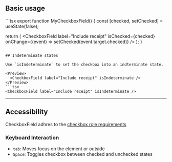 
## Basic usage

<Preview>
  <Demo />
</Preview>
```tsx
export function MyCheckboxField() {
  const [checked, setChecked] = useState(false);

  return (
    <CheckboxField
      label="Include receipt"
      isChecked={checked}
      onChange={(event) => setChecked(event.target.checked)}
    />
  );
}
```

## Indeterminate states

Use `isIndeterminate` to set the checkbox into an indterminate state.

<Preview>
  <CheckboxField label="Include receipt" isIndeterminate />
</Preview>
```tsx
<CheckboxField label="Include receipt" isIndeterminate />
```

---

## Accessibility

CheckboxField adhres to the [checkbox role requirements](https://www.w3.org/TR/wai-aria-1.2/#checkbox)

### Keyboard Interaction

- `tab`: Moves focus on the element or outside
- `Space`: Toggles checkbox between checked and unchecked states
